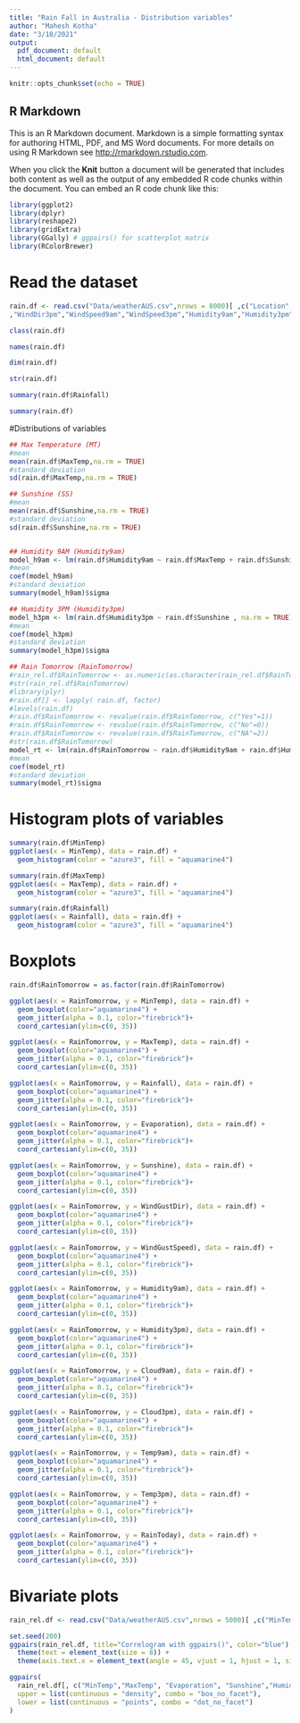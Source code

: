 ---
title: "Rain Fall in Australia - Distribution variables"
author: "Mahesh Kotha"
date: "3/10/2021"
output:
  pdf_document: default
  html_document: default
---

```{r setup, include=FALSE}
knitr::opts_chunk$set(echo = TRUE)
```

## R Markdown

This is an R Markdown document. Markdown is a simple formatting syntax for authoring HTML, PDF, and MS Word documents. For more details on using R Markdown see <http://rmarkdown.rstudio.com>.

When you click the **Knit** button a document will be generated that includes both content as well as the output of any embedded R code chunks within the document. You can embed an R code chunk like this:

```{r libraries, include=FALSE}
library(ggplot2)
library(dplyr)
library(reshape2)
library(gridExtra)
library(GGally) # ggpairs() for scatterplot matrix
library(RColorBrewer)
```

# Read the dataset

```{r, include=TRUE}
rain.df <- read.csv("Data/weatherAUS.csv",nrows = 8000)[ ,c("Location","MinTemp","MaxTemp","Rainfall", "Evaporation", "Sunshine","WindGustDir","WindGustSpeed", "WindDir9am"   
,"WindDir3pm","WindSpeed9am","WindSpeed3pm","Humidity9am","Humidity3pm", "Pressure9am",  "Pressure3pm", "Cloud9am",  "Cloud3pm", "Temp9am","Temp3pm","RainToday","RainTomorrow" )]
```


```{r, include=TRUE}
class(rain.df)
```

```{r, include=TRUE}
names(rain.df)
```

```{r, include=TRUE}
dim(rain.df)
```

```{r, include=TRUE}
str(rain.df)
```

```{r, include=TRUE}
summary(rain.df$Rainfall)
```

```{r, include=TRUE}
summary(rain.df)
```
#Distributions of variables
```{r, echo=FALSE, message=FALSE, warning=FALSE}
## Max Temperature (MT)
#mean
mean(rain.df$MaxTemp,na.rm = TRUE)
#standard deviation
sd(rain.df$MaxTemp,na.rm = TRUE)

## Sunshine (SS)
#mean
mean(rain.df$Sunshine,na.rm = TRUE)
#standard deviation
sd(rain.df$Sunshine,na.rm = TRUE)


## Humidity 9AM (Humidity9am)
model_h9am <- lm(rain.df$Humidity9am ~ rain.df$MaxTemp + rain.df$Sunshine , na.rm = TRUE)
#mean
coef(model_h9am)
#standard deviation
summary(model_h9am)$sigma

## Humidity 3PM (Humidity3pm)
model_h3pm <- lm(rain.df$Humidity3pm ~ rain.df$Sunshine , na.rm = TRUE)
#mean
coef(model_h3pm)
#standard deviation
summary(model_h3pm)$sigma

## Rain Tomorrow (RainTomorrow)
#rain_rel.df$RainTomorrow <- as.numeric(as.character(rain_rel.df$RainTomorrow))
#str(rain_rel.df$RainTomorrow)
#library(plyr)
#rain.df[] <- lapply( rain.df, factor)
#levels(rain.df)
#rain.df$RainTomorrow <- revalue(rain.df$RainTomorrow, c("Yes"=1))
#rain.df$RainTomorrow <- revalue(rain.df$RainTomorrow, c("No"=0))
#rain.df$RainTomorrow <- revalue(rain.df$RainTomorrow, c("NA"=2))
#str(rain.df$RainTomorrow)
model_rt <- lm(rain.df$RainTomorrow ~ rain.df$Humidity9am + rain.df$Humidity3pm , na.rm = TRUE)
#mean
coef(model_rt)
#standard deviation
summary(model_rt)$sigma

```





# Histogram plots of variables


```{r, warning=FALSE,  message=FALSE, echo=FALSE}
summary(rain.df$MinTemp)
ggplot(aes(x = MinTemp), data = rain.df) +
  geom_histogram(color = "azure3", fill = "aquamarine4")
```
```{r, warning=FALSE,  message=FALSE, echo=FALSE}
summary(rain.df$MaxTemp)
ggplot(aes(x = MaxTemp), data = rain.df) +
  geom_histogram(color = "azure3", fill = "aquamarine4")
```
```{r, warning=FALSE,  message=FALSE, echo=FALSE}
summary(rain.df$Rainfall)
ggplot(aes(x = Rainfall), data = rain.df) +
  geom_histogram(color = "azure3", fill = "aquamarine4")
```

# Boxplots


```{r, echo=FALSE, message=FALSE, warning=FALSE}
rain.df$RainTomorrow = as.factor(rain.df$RainTomorrow)

ggplot(aes(x = RainTomorrow, y = MinTemp), data = rain.df) +
  geom_boxplot(color="aquamarine4") +
  geom_jitter(alpha = 0.1, color="firebrick")+
  coord_cartesian(ylim=c(0, 35))

ggplot(aes(x = RainTomorrow, y = MaxTemp), data = rain.df) +
  geom_boxplot(color="aquamarine4") +
  geom_jitter(alpha = 0.1, color="firebrick")+
  coord_cartesian(ylim=c(0, 35))

ggplot(aes(x = RainTomorrow, y = Rainfall), data = rain.df) +
  geom_boxplot(color="aquamarine4") +
  geom_jitter(alpha = 0.1, color="firebrick")+
  coord_cartesian(ylim=c(0, 35))

ggplot(aes(x = RainTomorrow, y = Evaporation), data = rain.df) +
  geom_boxplot(color="aquamarine4") +
  geom_jitter(alpha = 0.1, color="firebrick")+
  coord_cartesian(ylim=c(0, 35))

ggplot(aes(x = RainTomorrow, y = Sunshine), data = rain.df) +
  geom_boxplot(color="aquamarine4") +
  geom_jitter(alpha = 0.1, color="firebrick")+
  coord_cartesian(ylim=c(0, 35))

ggplot(aes(x = RainTomorrow, y = WindGustDir), data = rain.df) +
  geom_boxplot(color="aquamarine4") +
  geom_jitter(alpha = 0.1, color="firebrick")+
  coord_cartesian(ylim=c(0, 35))

ggplot(aes(x = RainTomorrow, y = WindGustSpeed), data = rain.df) +
  geom_boxplot(color="aquamarine4") +
  geom_jitter(alpha = 0.1, color="firebrick")+
  coord_cartesian(ylim=c(0, 35))

ggplot(aes(x = RainTomorrow, y = Humidity9am), data = rain.df) +
  geom_boxplot(color="aquamarine4") +
  geom_jitter(alpha = 0.1, color="firebrick")+
  coord_cartesian(ylim=c(0, 35))

ggplot(aes(x = RainTomorrow, y = Humidity3pm), data = rain.df) +
  geom_boxplot(color="aquamarine4") +
  geom_jitter(alpha = 0.1, color="firebrick")+
  coord_cartesian(ylim=c(0, 35))

ggplot(aes(x = RainTomorrow, y = Cloud9am), data = rain.df) +
  geom_boxplot(color="aquamarine4") +
  geom_jitter(alpha = 0.1, color="firebrick")+
  coord_cartesian(ylim=c(0, 35))

ggplot(aes(x = RainTomorrow, y = Cloud3pm), data = rain.df) +
  geom_boxplot(color="aquamarine4") +
  geom_jitter(alpha = 0.1, color="firebrick")+
  coord_cartesian(ylim=c(0, 35))

ggplot(aes(x = RainTomorrow, y = Temp9am), data = rain.df) +
  geom_boxplot(color="aquamarine4") +
  geom_jitter(alpha = 0.1, color="firebrick")+
  coord_cartesian(ylim=c(0, 35))

ggplot(aes(x = RainTomorrow, y = Temp3pm), data = rain.df) +
  geom_boxplot(color="aquamarine4") +
  geom_jitter(alpha = 0.1, color="firebrick")+
  coord_cartesian(ylim=c(0, 35))

ggplot(aes(x = RainTomorrow, y = RainToday), data = rain.df) +
  geom_boxplot(color="aquamarine4") +
  geom_jitter(alpha = 0.1, color="firebrick")+
  coord_cartesian(ylim=c(0, 35))

```

# Bivariate plots

```{r, echo=FALSE, Bivariate_Plots, message=FALSE, warning=FALSE, fig.width=9, fig.height=7}
rain_rel.df <- read.csv("Data/weatherAUS.csv",nrows = 5000)[ ,c("MinTemp","MaxTemp", "Evaporation", "Sunshine","Humidity9am","Humidity3pm", "Pressure9am",  "Pressure3pm", "Cloud9am",  "Cloud3pm", "Temp9am","Temp3pm","RainTomorrow" )]

set.seed(200)
ggpairs(rain_rel.df, title="Correlogram with ggpairs()", color="blue") +
  theme(text = element_text(size = 8)) +
  theme(axis.text.x = element_text(angle = 45, vjust = 1, hjust = 1, size = 7))
```


```{r, echo=FALSE, message=FALSE, warning=FALSE}
ggpairs(
  rain_rel.df[, c("MinTemp","MaxTemp", "Evaporation", "Sunshine","Humidity9am","Humidity3pm","RainTomorrow")],
  upper = list(continuous = "density", combo = "box_no_facet"),
  lower = list(continuous = "points", combo = "dot_no_facet")
)
```


